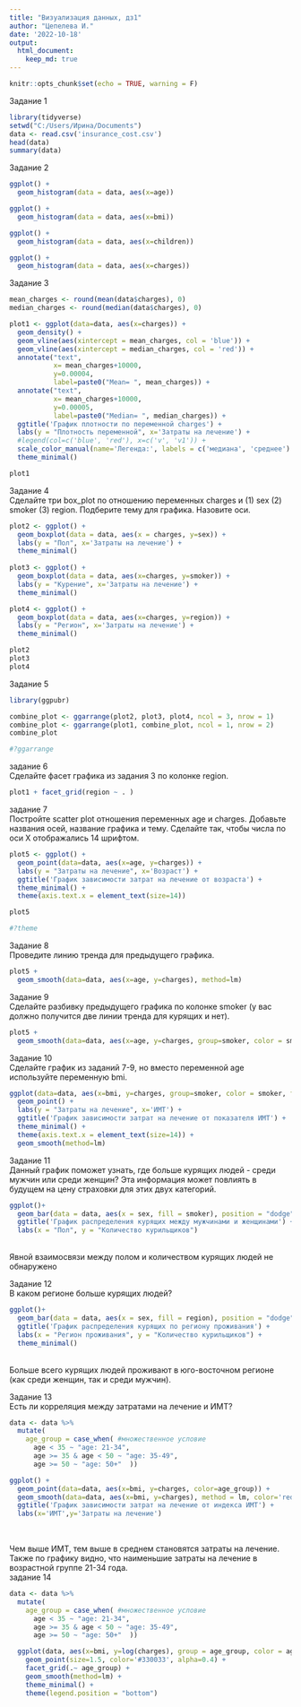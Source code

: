 ---
title: "Визуализация данных, дз1"
author: "Цепелева И."
date: '2022-10-18'
output: 
  html_document:
    keep_md: true
---

```{r setup, include=FALSE}
knitr::opts_chunk$set(echo = TRUE, warning = F)
```


Задание 1
```{r}
library(tidyverse)
setwd("C:/Users/Ирина/Documents") 
data <- read.csv('insurance_cost.csv')
head(data)
summary(data)
```

Задание 2
```{r}

ggplot() +
  geom_histogram(data = data, aes(x=age))

ggplot() +
  geom_histogram(data = data, aes(x=bmi))

ggplot() +
  geom_histogram(data = data, aes(x=children))

ggplot() +
  geom_histogram(data = data, aes(x=charges))


```


Задание 3
```{r}
mean_charges <- round(mean(data$charges), 0)
median_charges <- round(median(data$charges), 0)

plot1 <- ggplot(data=data, aes(x=charges)) +
  geom_density() +
  geom_vline(aes(xintercept = mean_charges, col = 'blue')) +
  geom_vline(aes(xintercept = median_charges, col = 'red')) +
  annotate("text", 
           x= mean_charges+10000,
           y=0.00004, 
           label=paste0("Mean= ", mean_charges)) +
  annotate("text",
           x= mean_charges+10000,
           y=0.00005, 
           label=paste0("Median= ", median_charges)) +
  ggtitle('График плотности по переменной charges') +
  labs(y = "Плотность переменной", x='Затраты на лечение') +
  #legend(col=c('blue', 'red'), x=c('v', 'v1')) +
  scale_color_manual(name='Легенда:', labels = c('медиана', 'среднее') , values=c('red', 'blue')) +
  theme_minimal()

plot1

```

Задание 4
<br>
Сделайте три box_plot по отношению переменных charges и (1) sex (2) smoker (3)
region. Подберите тему для графика. Назовите оси.
```{r}
plot2 <- ggplot() +
  geom_boxplot(data = data, aes(x = charges, y=sex)) +
  labs(y = "Пол", x='Затраты на лечение') +
  theme_minimal() 
  
plot3 <- ggplot() +
  geom_boxplot(data = data, aes(x=charges, y=smoker)) +
  labs(y = "Курение", x='Затраты на лечение') +
  theme_minimal() 

plot4 <- ggplot() +
  geom_boxplot(data = data, aes(x=charges, y=region)) +
  labs(y = "Регион", x='Затраты на лечение') +
  theme_minimal() 

plot2
plot3
plot4

```

Задание 5

```{r}
library(ggpubr)

combine_plot <- ggarrange(plot2, plot3, plot4, ncol = 3, nrow = 1)
combine_plot <- ggarrange(plot1, combine_plot, ncol = 1, nrow = 2)
combine_plot

#?ggarrange
```

задание 6
<br>
Сделайте фасет графика из задания 3 по колонке region.

```{r}
plot1 + facet_grid(region ~ . )

```

задание 7
<br>
Постройте scatter plot отношения переменных age и charges. Добавьте названия
осей, название графика и тему. Сделайте так, чтобы числа по оси Х отображались
14 шрифтом.

```{r}
plot5 <- ggplot() +
  geom_point(data=data, aes(x=age, y=charges)) +
  labs(y = "Затраты на лечение", x='Возраст') +
  ggtitle('График зависимости затрат на лечение от возраста') +
  theme_minimal() +
  theme(axis.text.x = element_text(size=14))

plot5

#?theme

```
Задание 8
<br>
Проведите линию тренда для предыдущего графика.

```{r}
plot5 + 
  geom_smooth(data=data, aes(x=age, y=charges), method=lm)
```

Задание 9
<br>
Сделайте разбивку предыдущего графика по колонке smoker (у вас должно
получится две линии тренда для курящих и нет).

```{r}
plot5 + 
  geom_smooth(data=data, aes(x=age, y=charges, group=smoker, color = smoker), method=lm)

```

Задание 10
<br>
Сделайте график из заданий 7-9, но вместо переменной age используйте
переменную bmi.

```{r}
ggplot(data=data, aes(x=bmi, y=charges, group=smoker, color = smoker, fill=smoker)) +
  geom_point() +
  labs(y = "Затраты на лечение", x='ИМТ') +
  ggtitle('График зависимости затрат на лечение от показателя ИМТ') +
  theme_minimal() +
  theme(axis.text.x = element_text(size=14)) +
  geom_smooth(method=lm)
```


Задание 11
<br>
Данный график поможет узнать, где больше курящих людей - среди мужчин или среди женщин? Эта информация может повлиять в будущем на цену страховки для этих двух категорий.

```{r}
ggplot()+
  geom_bar(data = data, aes(x = sex, fill = smoker), position = "dodge")+
  ggtitle('График распределения курящих между мужчинами и женщинами') +
  labs(x = "Пол", y = "Количество курильщиков")
```
<br>
Явной взаимосвязи между полом и количеством курящих людей не обнаружено


Задание 12
<br>
В каком регионе больше курящих людей?
```{r}
ggplot()+
  geom_bar(data = data, aes(x = sex, fill = region), position = "dodge")+
  ggtitle('График распределения курящих по региону проживания') +
  labs(x = "Регион проживания", y = "Количество курильщиков") +
  theme_minimal()
```
<br>
Больше всего курящих людей проживают в юго-восточном регионе (как среди женщин, так и среди мужчин).

Задание 13
<br>
Есть ли корреляция между затратами на лечение и ИМТ?
```{r}

data <- data %>% 
  mutate(
    age_group = case_when( #множественное условие
      age < 35 ~ "age: 21-34", 
      age >= 35 & age < 50 ~ "age: 35-49", 
      age >= 50 ~ "age: 50+"  ))

ggplot() +
  geom_point(data=data, aes(x=bmi, y=charges, color=age_group)) +
  geom_smooth(data=data, aes(x=bmi, y=charges), method = lm, color='red') +
  ggtitle('График зависимости затрат на лечение от индекса ИМТ') +
  labs(x='ИМТ',y='Затраты на лечение')
  
```
<br>
Чем выше ИМТ, тем выше в среднем становятся затраты на лечение. Также по графику видно, что наименьшие затраты на лечение в возрастной группе 21-34 года.
<br>
задание 14

```{r}
data <- data %>% 
  mutate(
    age_group = case_when( #множественное условие
      age < 35 ~ "age: 21-34", 
      age >= 35 & age < 50 ~ "age: 35-49", 
      age >= 50 ~ "age: 50+"  ))

  ggplot(data, aes(x=bmi, y=log(charges), group = age_group, color = age_group)) +
    geom_point(size=1.5, color='#330033', alpha=0.4) +
    facet_grid(.~ age_group) +
    geom_smooth(method=lm) +
    theme_minimal() +
    theme(legend.position = "bottom")

```




